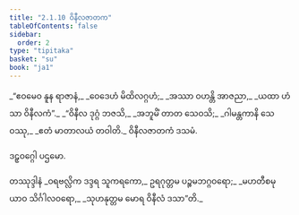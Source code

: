```yaml
---
title: "2.1.10 ဝိနီလဇာတက"
tableOfContents: false
sidebar:
  order: 2
type: "tipitaka"
basket: "su"
book: "ja1"
---
```



<DynamicBreadcrumb />

<Division number="19" book="ja1">

<Paragraph number="369" type="verses" book="ja1">
_“ဧဝမေဝ နူန ရာဇာနံ,_  
_ဝေဒေဟံ မိထိလဂ္ဂဟံ;_  
_အဿာ ဝဟန္တိ အာဇညာ,_  
_ယထာ ဟံသာ ဝိနီလကံ”._  

</Paragraph>

</Division>
<Division number="20" book="ja1">

<Paragraph number="370" type="verses" book="ja1">
_“ဝိနီလ ဒုဂ္ဂံ ဘဇသိ,_  
_အဘူမိံ တာတ သေဝသိ;_  
_ဂါမန္တကာနိ သေဝဿု,_  
_ဧတံ မာတာလယံ တဝါတိ._  


</Paragraph>
</Division>

<Paragraph number="371" type="center" book="ja1">
ဝိနီလဇာတကံ ဒသမံ.

  
ဒဠှဝဂ္ဂေါ ပဌမော.



</Paragraph>

<Paragraph number="372" type="center" book="ja1">
တဿုဒ္ဒါနံ


</Paragraph>

<Paragraph number="373" type="verses" book="ja1">
_ဝရဗလ္လိက ဒဒ္ဒရ သူကရကော,_  
ဥရဂုတ္တမ ပဉ္စမဘဂ္ဂဝရော;_  
_မဟတီစမု ယာဝ သိင်္ဂါလဝရော,_  
_သုဟနုတ္တမ မောရ ဝိနီလံ ဒသာ”တိ._
</Paragraph>